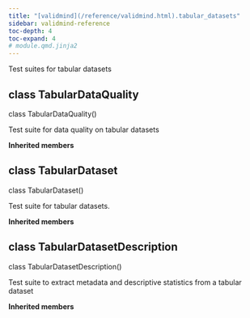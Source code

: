 ```yaml
---
title: "[validmind](/reference/validmind.html).tabular_datasets"
sidebar: validmind-reference
toc-depth: 4
toc-expand: 4
# module.qmd.jinja2
---
```


<!-- docstring.jinja2 -->

Test suites for tabular datasets

<!-- class.qmd.jinja2 -->

## [class]{.muted} TabularDataQuality

<!-- signatures.jinja2 -->

::: {.signature}

<span class="kw">class</span> <span class="name">TabularDataQuality</span>()</span>

:::

<!-- docstring.jinja2 -->

Test suite for data quality on tabular datasets

**Inherited members**

<!-- class.qmd.jinja2 -->

## [class]{.muted} TabularDataset

<!-- signatures.jinja2 -->

::: {.signature}

<span class="kw">class</span> <span class="name">TabularDataset</span>()</span>

:::

<!-- docstring.jinja2 -->

Test suite for tabular datasets.

**Inherited members**

<!-- class.qmd.jinja2 -->

## [class]{.muted} TabularDatasetDescription

<!-- signatures.jinja2 -->

::: {.signature}

<span class="kw">class</span> <span class="name">TabularDatasetDescription</span>()</span>

:::

<!-- docstring.jinja2 -->

Test suite to extract metadata and descriptive statistics from a tabular dataset

**Inherited members**
